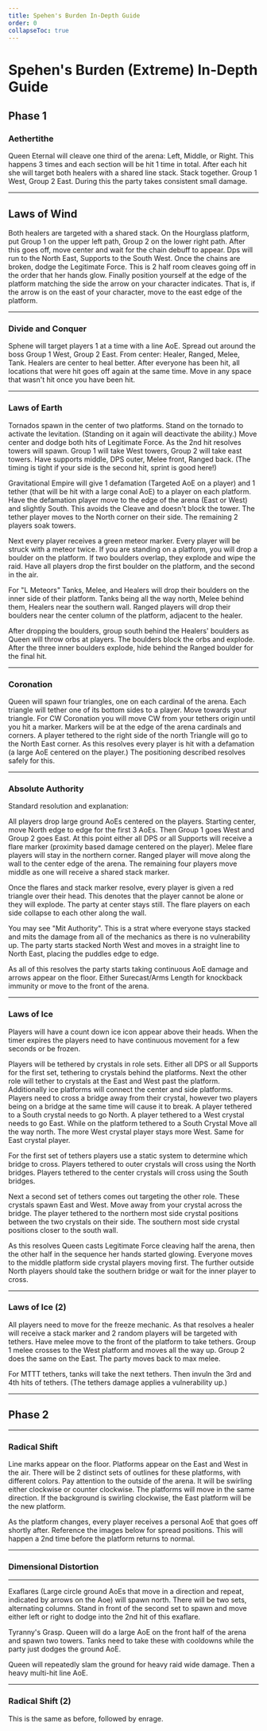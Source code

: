 ```yaml
---
title: Spehen's Burden In-Depth Guide
order: 0
collapseToc: true
---
```


# Spehen's Burden (Extreme) In-Depth Guide

## Phase 1

### Aethertithe

Queen Eternal will cleave one third of the arena: Left, Middle, or Right. This happens 3 times and each section will be hit 1 time in total.
After each hit she will target both healers with a shared line stack. Stack together.
Group 1 West, Group 2 East. During this the party takes consistent small damage.

***

## Laws of Wind

Both healers are targeted with a shared stack. On the Hourglass platform, put Group 1 on the upper left path, Group 2 on the lower right path.
After this goes off, move center and wait for the chain debuff to appear. Dps will run to the North East, Supports to the South West.
Once the chains are broken, dodge the Legitimate Force. This is 2 half room cleaves going off in the order that her hands glow.
Finally position yourself at the edge of the platform matching the side the arrow on your character indicates.
That is, if the arrow is on the east of your character, move to the east edge of the platform. 

***

### Divide and Conquer

Sphene will target players 1 at a time with a line AoE. Spread out around the boss Group 1 West, Group 2 East.
From center: Healer, Ranged, Melee, Tank. Healers are center to heal better.
After everyone has been hit, all locations that were hit goes off again at the same time.
Move in any space that wasn't hit once you have been hit.

***

### Laws of Earth

Tornados spawn in the center of two platforms. Stand on the tornado to activate the levitation.
(Standing on it again will deactivate the ability.) Move center and dodge both hits of Legitimate Force.
As the 2nd hit resolves towers will spawn. Group 1 will take West towers, Group 2 will take east towers.
Have supports middle, DPS outer, Melee front, Ranged back. (The timing is tight if your side is the second hit, sprint is good here!)

Gravitational Empire will give 1 defamation (Targeted AoE on a player) and 1 tether (that will be hit with a large conal AoE)
to a player on each platform. Have the defamation player move to the edge of the arena (East or West) and slightly South.
This avoids the Cleave and doesn't block the tower. The tether player moves to the North corner on their side. The remaining 2 players soak towers. 

Next every player receives a green meteor marker. Every player will be struck with a meteor twice.
If you are standing on a platform, you will drop a boulder on the platform.
If two boulders overlap, they explode and wipe the raid. Have all players drop the first boulder on the platform, and the second in the air. 

For "L Meteors" Tanks, Melee, and Healers will drop their boulders on the inner side of their platform.
Tanks being all the way north, Melee behind them, Healers near the southern wall. Ranged players will drop their boulders near the center column of the platform, adjacent to the healer. 

After dropping the boulders, group south behind the Healers' boulders as Queen will throw orbs at players.
The boulders block the orbs and explode. After the three inner boulders explode, hide behind the Ranged boulder for the final hit.

***

### Coronation

Queen will spawn four triangles, one on each cardinal of the arena. Each triangle will tether one of its bottom sides to a player.
Move towards your triangle. For CW Coronation you will move CW from your tethers origin until you hit a marker.
Markers will be at the edge of the arena cardinals and corners.
A player tethered to the right side of the north Triangle will go to the North East corner.
As this resolves every player is hit with a defamation (a large AoE centered on the player.) The positioning described resolves safely for this.

***

### Absolute Authority

Standard resolution and explanation:

All players drop large ground AoEs centered on the players.
Starting center, move North edge to edge for the first 3 AoEs. Then Group 1 goes West and Group 2 goes East.
At this point either all DPS or all Supports will receive a flare marker (proximity based damage centered on the player).
Melee flare players will stay in the northern corner. Ranged player will move along the wall to the center edge of the arena.
The remaining four players move middle as one will receive a shared stack marker. 

Once the flares and stack marker resolve, every player is given a red triangle over their head.
This denotes that the player cannot be alone or they will explode. The party at center stays still.
The flare players on each side collapse to each other along the wall. 


You may see "Mit Authority".
This is a strat where everyone stays stacked and mits the damage from all of the mechanics as there is no vulnerability up.
The party starts stacked North West and moves in a straight line to North East, placing the puddles edge to edge. 


As all of this resolves the party starts taking continuous AoE damage and arrows appear on the floor. 
Either Surecast/Arms Length for knockback immunity or move to the front of the arena. 

***

### Laws of Ice

Players will have a count down ice icon appear above their heads.
When the timer expires the players need to have continuous movement for a few seconds or be frozen. 

Players will be tethered by crystals in role sets. Either all DPS or all Supports for the first set, tethering to crystals behind the platforms.
Next the other role will tether to crystals at the East and West past the platform.
Additionally ice platforms will connect the center and side platforms. Players need to cross a bridge away from their crystal,
however two players being on a bridge at the same time will cause it to break. A player tethered to a South crystal needs to go North.
A player tethered to a West crystal needs to go East. While on the platform tethered to a South Crystal Move all the way north.
The more West crystal player stays more West. Same for East crystal player.

For the first set of tethers players use a static system to determine which bridge to cross.
Players tethered to outer crystals will cross using the North bridges. Players tethered to the center crystals will cross using the South bridges.

Next a second set of tethers comes out targeting the other role. These crystals spawn East and West. Move away from your crystal across the bridge.
The player tethered to the northern most side crystal positions between the two crystals on their side.
The southern most side crystal positions closer to the south wall. 

As this resolves Queen casts Legitimate Force cleaving half the arena, then the other half in the sequence her hands started glowing.
Everyone moves to the middle platform side crystal players moving first.
The further outside North players should take the southern bridge or wait for the inner player to cross. 

***

### Laws of Ice (2)


All players need to move for the freeze mechanic.
As that resolves a healer will receive a stack marker and 2 random players will be targeted with tethers.
Have melee move to the front of the platform to take tethers.
Group 1 melee crosses to the West platform and moves all the way up. Group 2 does the same on the East. The party moves back to max melee. 

For MTTT tethers, tanks will take the next tethers. Then invuln the 3rd and 4th hits of tethers. (The tethers damage applies a vulnerability up.)

***

## Phase 2

***

### Radical Shift

Line marks appear on the floor. Platforms appear on the East and West in the air.
There will be 2 distinct sets of outlines for these platforms, with different colors. Pay attention to the outside of the arena.
It will be swirling either clockwise or counter clockwise. The platforms will move in the same direction.
If the background is swirling clockwise, the East platform will be the new platform.

As the platform changes, every player receives a personal AoE that goes off shortly after.
Reference the images below for spread positions.
This will happen a 2nd time before the platform returns to normal.

***

### Dimensional Distortion

***

Exaflares (Large circle ground AoEs that move in a direction and repeat, indicated by arrows on the Aoe) will spawn north.
There will be two sets, alternating columns.
Stand in front of the second set to spawn and move either left or right to dodge into the 2nd hit of this exaflare.

Tyranny's Grasp. Queen will do a large AoE on the front half of the arena and spawn two towers.
Tanks need to take these with cooldowns while the party just dodges the ground AoE. 

Queen will repeatedly slam the ground for heavy raid wide damage. Then a heavy multi-hit line AoE.

***

### Radical Shift (2)

This is the same as before, followed by enrage.